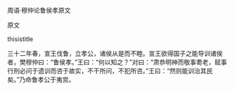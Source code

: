 


周语·穆仲论鲁侯孝原文

原文

thisistitle

三十二年春，宣王伐鲁，立孝公，诸侯从是而不睦。宣王欲得国子之能导训诸侯者，樊穆仲曰：“鲁侯孝。”王曰：“何以知之？”对曰：“肃恭明神而敬事耈老，赋事行刑必问于遗训而咨于故实，不干所问，不犯所咨。”王曰：“然则能训治其民矣。”乃命鲁孝公于夷宫。

